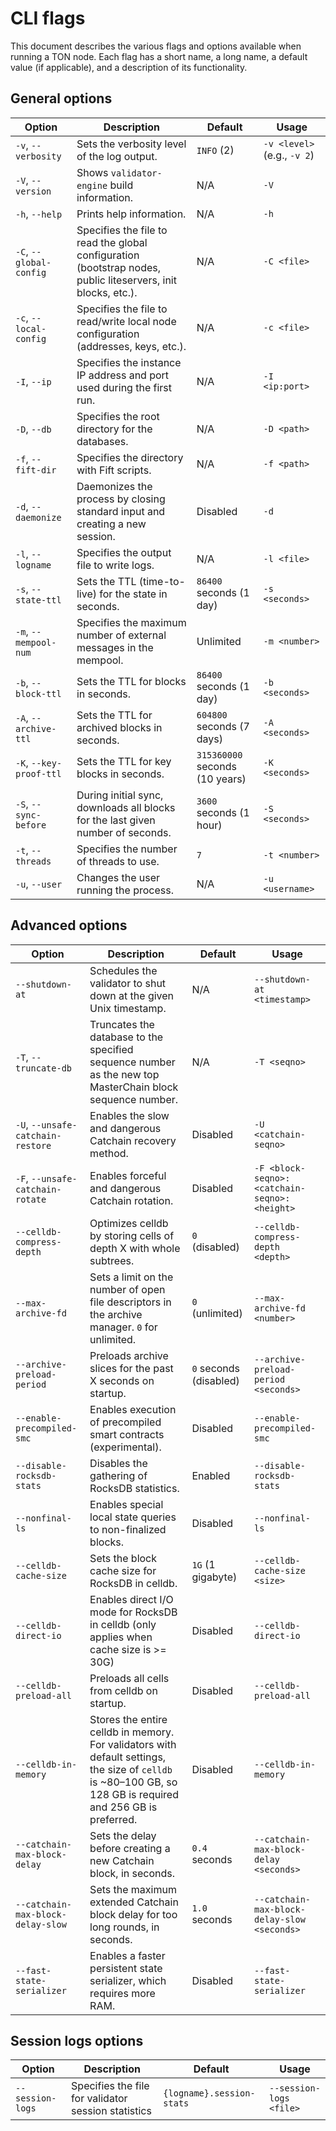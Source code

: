 
# CLI flags

This document describes the various flags and options available when running a TON node. Each flag has a short name, a long name, a default value (if applicable), and a description of its functionality.

## General options

| Option                  | Description                                                                                             | Default                        | Usage                       |
| ----------------------- | ------------------------------------------------------------------------------------------------------- | ------------------------------ | --------------------------- |
| `-v`, `--verbosity`     | Sets the verbosity level of the log output.                                                             | `INFO` (2)                     | `-v <level>` (e.g., `-v 2`) |
| `-V`, `--version`       | Shows `validator-engine` build information.                                                             | N/A                            | `-V`                        |
| `-h`, `--help`          | Prints help information.                                                                                | N/A                            | `-h`                        |
| `-C`, `--global-config` | Specifies the file to read the global configuration (bootstrap nodes, public liteservers, init blocks, etc.). | N/A                            | `-C <file>`                 |
| `-c`, `--local-config`  | Specifies the file to read/write local node configuration (addresses, keys, etc.).                     | N/A                            | `-c <file>`                 |
| `-I`, `--ip`            | Specifies the instance IP address and port used during the first run.                                 | N/A                            | `-I <ip:port>`              |
| `-D`, `--db`            | Specifies the root directory for the databases.                                                         | N/A                            | `-D <path>`                 |
| `-f`, `--fift-dir`      | Specifies the directory with Fift scripts.                                                              | N/A                            | `-f <path>`                 |
| `-d`, `--daemonize`     | Daemonizes the process by closing standard input and creating a new session.                            | Disabled                       | `-d`                        |
| `-l`, `--logname`       | Specifies the output file to write logs.                                                                           | N/A                            | `-l <file>`                 |
| `-s`, `--state-ttl`     | Sets the TTL (time-to-live) for the state in seconds.                                                   | `86400` seconds (1 day)        | `-s <seconds>`              |
| `-m`, `--mempool-num`   | Specifies the maximum number of external messages in the mempool.                                       | Unlimited                      | `-m <number>`               |
| `-b`, `--block-ttl`     | Sets the TTL for blocks in seconds.                                                                     | `86400` seconds (1 day)        | `-b <seconds>`              |
| `-A`, `--archive-ttl`   | Sets the TTL for archived blocks in seconds.                                                            | `604800` seconds (7 days)      | `-A <seconds>`              |
| `-K`, `--key-proof-ttl` | Sets the TTL for key blocks in seconds.                                                                 | `315360000` seconds (10 years) | `-K <seconds>`              |
| `-S`, `--sync-before`   | During initial sync, downloads all blocks for the last given number of seconds.                         | `3600` seconds (1 hour)        | `-S <seconds>`              |
| `-t`, `--threads`       | Specifies the number of threads to use.                                                                 | `7`                            | `-t <number>`               |
| `-u`, `--user`          | Changes the user running the process.                                                                   | N/A                            | `-u <username>`             |

## Advanced options

| Option                            | Description                                                                                                                                                 | Default                | Usage                                        |
| --------------------------------- | ----------------------------------------------------------------------------------------------------------------------------------------------------------- | ---------------------- | -------------------------------------------- |
| `--shutdown-at`                   | Schedules the validator to shut down at the given Unix timestamp.                                                                                                | N/A                    | `--shutdown-at <timestamp>`                  |
| `-T`, `--truncate-db`             | Truncates the database to the specified sequence number as the new top MasterChain block sequence number.                                                   | N/A                    | `-T <seqno>`                                 |
| `-U`, `--unsafe-catchain-restore` | Enables the slow and dangerous Catchain recovery method.                                                                                                    | Disabled               | `-U <catchain-seqno>`                        |
| `-F`, `--unsafe-catchain-rotate`  | Enables forceful and dangerous Catchain rotation.                                                                                                           | Disabled               | `-F <block-seqno>:<catchain-seqno>:<height>` |
| `--celldb-compress-depth`         | Optimizes celldb by storing cells of depth X with whole subtrees.                                                                                           | `0` (disabled)         | `--celldb-compress-depth <depth>`            |
| `--max-archive-fd`                | Sets a limit on the number of open file descriptors in the archive manager. `0` for unlimited.                                                              | `0` (unlimited)        | `--max-archive-fd <number>`                  |
| `--archive-preload-period`        | Preloads archive slices for the past X seconds on startup.                                                                                                  | `0` seconds (disabled) | `--archive-preload-period <seconds>`         |
| `--enable-precompiled-smc`        | Enables execution of precompiled smart contracts (experimental).                                                                                            | Disabled               | `--enable-precompiled-smc`                   |
| `--disable-rocksdb-stats`         | Disables the gathering of RocksDB statistics.                                                                                                               | Enabled | `--disable-rocksdb-stats`                    |
| `--nonfinal-ls`                   | Enables special local state queries to non-finalized blocks.                                                                                                | Disabled               | `--nonfinal-ls`                              |
| `--celldb-cache-size`             | Sets the block cache size for RocksDB in celldb.                                                                                                            | `1G` (1 gigabyte)      | `--celldb-cache-size <size>`                 |
| `--celldb-direct-io`              | Enables direct I/O mode for RocksDB in celldb (only applies when cache size is >= 30G)                                                                 | Disabled               | `--celldb-direct-io`                         |
| `--celldb-preload-all`            | Preloads all cells from celldb on startup.                                                                                                                  | Disabled               | `--celldb-preload-all`                       |
| `--celldb-in-memory`              | Stores the entire celldb in memory. For validators with default settings, the size of `celldb` is ~80–100 GB, so 128 GB is required and 256 GB is preferred. | Disabled               | `--celldb-in-memory`                         |
| `--catchain-max-block-delay`      | Sets the delay before creating a new Catchain block, in seconds.                                                                                            | `0.4` seconds          | `--catchain-max-block-delay <seconds>`       |
| `--catchain-max-block-delay-slow` | Sets the maximum extended Catchain block delay for too long rounds, in seconds.                                                                             | `1.0` seconds          | `--catchain-max-block-delay-slow <seconds>`  |
| `--fast-state-serializer`         | Enables a faster persistent state serializer, which requires more RAM.                                                                                      | Disabled               | `--fast-state-serializer`                    |

## Session logs options

| Option           | Description                                         | Default                   | Usage                   |
| ---------------- | --------------------------------------------------- | ------------------------- | ----------------------- |
| `--session-logs` | Specifies the file for validator session statistics | `{logname}.session-stats` | `--session-logs <file>` |

<Feedback />
